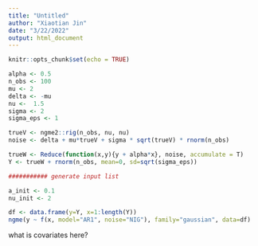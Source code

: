 ```yaml
---
title: "Untitled"
author: "Xiaotian Jin"
date: "3/22/2022"
output: html_document
---
```


```r
knitr::opts_chunk$set(echo = TRUE)
```

```r
alpha <- 0.5
n_obs <- 100
mu <- 2
delta <- -mu
nu <-  1.5
sigma <- 2
sigma_eps <- 1

trueV <- ngme2::rig(n_obs, nu, nu) 
noise <- delta + mu*trueV + sigma * sqrt(trueV) * rnorm(n_obs)

trueW <- Reduce(function(x,y){y + alpha*x}, noise, accumulate = T)
Y <- trueW + rnorm(n_obs, mean=0, sd=sqrt(sigma_eps))

########### generate input list 

a_init <- 0.1
nu_init <- 2

df <- data.frame(y=Y, x=1:length(Y))
ngme(y ~ f(x, model="AR1", noise="NIG"), family="gaussian", data=df)
```

what is covariates here? 

